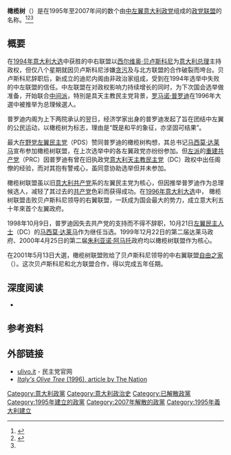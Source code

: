 {{Infobox_Political_Party 
|name       = 橄榄树
|native_name = L'Ulivo
|colorcode        = {{Party meta/color/橄榄树联盟}} 
|party_logo       = 
|leader           = 
|foundation       = 1995年3月6日
|dissolved        = 
|predecessor      = 
|并入          = 
|ideology         = 
|position         = [[中間偏左|中間偏左]]<ref name="Busky2002">{{cite book|author=Donald F. Busky|title=Communism in History and Theory: The European Experience|url=https://books.google.com/books?id=UABjSQ5v2_8C&pg=PA57|accessdate=24 July 2013|year=2002|publisher=Greenwood Publishing Group|isbn=978-0-275-97734-4|page=57|archive-date=2014-10-01|archive-url=https://web.archive.org/web/20141001010254/http://books.google.com/books?id=UABjSQ5v2_8C&pg=PA57|dead-url=no}}</ref><ref name="Mignone2008">{{cite book|author=Mario B. Mignone|title=Italy Today: Facing the Challenges of the New Millennium|url=https://books.google.com/books?id=Tv2R8FfFpREC&pg=PA58|accessdate=24 July 2013|year=2008|publisher=Peter Lang|isbn=978-1-4331-0187-8|page=58|archive-date=2017-02-15|archive-url=https://web.archive.org/web/20170215082825/https://books.google.com/books?id=Tv2R8FfFpREC&pg=PA58|dead-url=no}}</ref><ref name="NewellNewell2010">{{cite book|author=James L. Newell|title=The Politics of Italy: Governance in a Normal Country|url=https://books.google.com/books?id=gJQP0WUt5Z0C&pg=PA39|accessdate=24 July 2013|year=2010|publisher=Cambridge University Press|isbn=978-0-521-84070-5|page=39|archive-date=2019-12-18|archive-url=https://web.archive.org/web/20191218212524/https://books.google.com/books?id=gJQP0WUt5Z0C&pg=PA39|dead-url=no}}</ref><ref name="GiannettiMulé2007">{{cite book|author1=Daniela Giannetti|author2=Rosa Mulé|chapter=The Democratici di Sinistra: In Search of a New Identity|editor1=Anna Bosco|editor2=Leonardo Morlino|title=Party Change in Southern Europe|url=https://books.google.com/books?id=IbHdAAAAQBAJ&pg=PA135|year=2007|publisher=Routledge|isbn=978-1-136-76777-7|page=135|access-date=2019-07-26|archive-date=2017-02-15|archive-url=https://web.archive.org/web/20170215090319/https://books.google.com/books?id=IbHdAAAAQBAJ&pg=PA135|dead-url=no}}</ref>
|headquarters     = [[羅馬|羅馬]] 
|international    = 
|欧洲组织=
|党报=
|国家=意大利
}}
'''橄榄树'''（{{lang-it|L'Ulivo}}）是在1995年至2007年间的数个由[[中左翼|中左翼]][[意大利政党列表|意大利政党]]组成的[[政党联盟|政党联盟]]的名称。<ref name="Busky2002">{{cite book|author=Donald F. Busky|title=Communism in History and Theory: The European Experience|url=https://books.google.com/books?id=UABjSQ5v2_8C&pg=PA57|accessdate=24 July 2013|year=2002|publisher=Greenwood Publishing Group|isbn=978-0-275-97734-4|page=57}}</ref><ref name="Mignone2008">{{cite book|author=Mario B. Mignone|title=Italy Today: Facing the Challenges of the New Millennium|url=https://books.google.com/books?id=Tv2R8FfFpREC&pg=PA58|accessdate=24 July 2013|year=2008|publisher=Peter Lang|isbn=978-1-4331-0187-8|page=58}}</ref><ref name="NewellNewell2010"></ref>

==概要==
在[[1994年意大利大选|1994年意大利大选]]中获胜的中右联盟以[[西尔维奥·贝卢斯科尼|西尔维奥·贝卢斯科尼]]为[[意大利总理|意大利总理]]主持政权，但仅八个星期就因贝卢斯科尼涉嫌[[贪污|贪污]]及与北方联盟的合作破裂而垮台。贝卢斯科尼辞职后，新成立的迪尼内阁由非政治家组成，受到在1994年选举中失败的中左联盟的信任。中左联盟在对政权影响力持续增长的同时，为下次国会选举做准备，开始联合[[中间派|中间派]]，特別是具天主教民主党背景，[[罗马诺·普罗迪|罗马诺·普罗迪]]在1996年大選中被推举为总理候選人。

普罗迪内阁为上下两院承认的翌日，经济学家出身的普罗迪发起了旨在团结中左翼的公民运动，以橄榄树为标志，理由是“既是和平的象征，亦坚固可结果”。

最大[[在野党|在野党]][[左翼民主党|左翼民主党]]（PDS）赞同普罗迪的橄榄树构想，其总书记[[马西莫·达莱马|马西莫·达莱马]]宣布参加橄榄树联盟，在上次选举中的各左翼政党亦纷纷参加。但[[左派|左派]]的[[重建共产党|重建共产党]]（PRC）因普罗迪有曾在旧执政党[[意大利天主教民主党|意大利天主教民主党]]（DC）政权中出任阁僚的经验，而对其抱有警戒心，虽同意协助选举但并未参加。

橄榄树联盟虽以旧[[意大利共产党|意大利共产党]]系的左翼民主党为核心，但因推举普罗迪作为总理候选人，减轻了其过去的[[共产党|共产党]]色彩而获得成功。在[[1996年意大利大选|1996年意大利大选]]中，
橄榄树联盟击败贝卢斯科尼领导的右翼联盟，一跃成为国会最大的势力，成立意大利五十年來首个左翼政府。

1998年10月9日，普罗迪因失去共产党的支持而不得不辞职，10月21日[[左翼民主人士|左翼民主人士]]（DC）的[[马西莫·达莱马|马西莫·达莱马]]作为继任当选。1999年12月22日的第二届达莱马政府、2000年4月25日的第二届[[朱利亚诺·阿马托|朱利亚诺·阿马托]]政府均以橄榄树联盟作为核心。

在2001年5月13日大選，橄榄树联盟败给了贝卢斯科尼领导的中右翼联盟[[自由之家（意大利）|自由之家]]（{{lang|it|Casa delle Libertà}}）。这次贝卢斯科尼和北方联盟合作，得以完成五年任期。

<!--== 日本橄欖樹構想 ==
=== 橄欖樹（第25回参院選） ===
{| class="wikitable" style="text-align:center; font-size:smaller; white-space:nowrap"
!参加者!!選挙区!!党役職!!参加團體
|-
|[[黒川敦彦|黒川敦彦]]||比例区||[[党首|代表]]||今治加計獣医学部問題を考える会
|-
|[[天木直人|天木直人]]||[[参議院比例区|比例区]]||共同代表・[[総務会|総務会長]]||新党憲法9条
|-
|三上隆||[[京都府選舉区|京都府選舉区]]||共同代表||世界平和の会
|-
|瑞慶山茂||||顧問||沖縄・平和の党
|-
|西尾憲一||||[[幹事長|幹事長]]||平和の党
|-
|溝口晃一||[[東京都選舉区|東京都選舉区]]||[[政策部会|政調会長]]||情報公開おおた
|-
|[[橋本勉_(政治家)|橋本勉]]||[[愛知縣選舉区|愛知縣選舉区]]||副代表||
|-
|浜武振一||[[福岡縣選舉区|福岡縣選舉区]]||副代表||
|-
|小川学||比例区||幹事長代理||
|-
|[[若林亜紀|若林亜紀]]||比例区||女性局長||
|-
|榎本太志||[[神奈川縣選舉区|神奈川縣選舉区]]||青年局長||
|-
|足立美生代||[[大阪府選舉区|大阪府選舉区]]||女性局次長||
|-
|[[小林興起|小林興起]]||||前代表||自由国民党
|-
|奥山雅貴||||||
|}-->

==深度阅读==
* {{Cite book |first=Michele |last=Salvati |title=The Olivo: Death or Transfiguration? |work=Italy Between Europeanization and Domestic Politics |series=Italian Politics |volume=19 |publisher=Berghahn |year=2004 |pages=45–62}}

==参考资料==
{{Reflist}}

==外部链接==
*[http://www.ulivo.it/ ulivo.it] {{Wayback|url=http://www.ulivo.it/ |date=20100110132827 }} - 民主党官网{{it icon}}
*[http://www.thenation.com/doc.mhtml?i=19960513&s=singer ''Italy's Olive Tree'' (1996), article by The Nation] {{Wayback|url=http://www.thenation.com/doc.mhtml?i=19960513&s=singer |date=20050605082935 }}

[[Category:意大利政黨|Category:意大利政黨]]
[[Category:意大利政治史|Category:意大利政治史]]
[[Category:已解散政黨|Category:已解散政黨]]
[[Category:1995年建立的政黨|Category:1995年建立的政黨]]
[[Category:2007年解散的政黨|Category:2007年解散的政黨]]
[[Category:1995年義大利建立|Category:1995年義大利建立]]